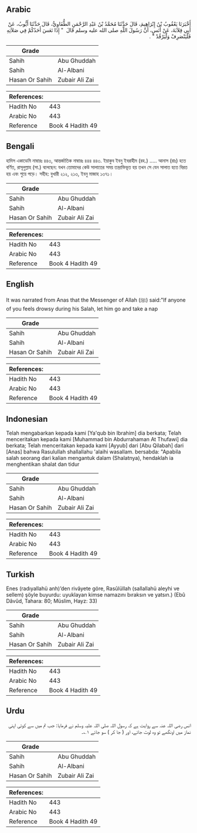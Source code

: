 ## Arabic


<div dir="rtl" lang="ar" style={{fontSize:'larger',backgroundColor:'#f8f9fa',padding:20}}>
أَخْبَرَنَا يَعْقُوبُ بْنُ إِبْرَاهِيمَ، قَالَ حَدَّثَنَا مُحَمَّدُ بْنُ عَبْدِ الرَّحْمَنِ الطُّفَاوِيُّ، قَالَ حَدَّثَنَا أَيُّوبُ، عَنْ أَبِي قِلاَبَةَ، عَنْ أَنَسٍ، أَنَّ رَسُولَ اللَّهِ صلى الله عليه وسلم قَالَ ‏ "‏ إِذَا نَعَسَ أَحَدُكُمْ فِي صَلاَتِهِ فَلْيَنْصَرِفْ وَلْيَرْقُدْ ‏"‏ ‏.‏
</div>
<div style={{backgroundColor:'#f8f9fa',padding:20, marginBottom: 10}}><table> <thead> <tr> <th>Grade</th> <th></th> </tr> </thead> <tbody> <tr><td>Sahih</td><td>Abu Ghuddah</td></tr><tr><td>Sahih</td><td>Al-Albani</td></tr><tr><td>Hasan Or Sahih</td><td>Zubair Ali Zai</td></tr></tbody></table><table> <thead> <tr> <th>References:</th> <th></th> </tr> </thead> <tbody><tr><td>Hadith No</td><td>443</td></tr><tr><td>Arabic No</td><td>443</td></tr><tr><td>Reference</td><td>Book 4 Hadith 49</td></tr></tbody></table></div>

## Bengali


<div dir="ltr" lang="bn" style={{fontSize:'larger',backgroundColor:'#f8f9fa',padding:20}}>
হাদিস একাডেমি নাম্বারঃ ৪৪৩, আন্তর্জাতিক নাম্বারঃ ৪৪৪ ৪৪৩. ইয়াকুব ইবনু ইবরাহীম (রহ.) ..... আনাস (রাঃ) হতে বর্ণিত, রাসূলুল্লাহ (সা.) বলেছেন: যখন তোমাদের কেউ সালাতের সময় তন্দ্রাভিভূত হয় তখন সে যেন সালাত হতে বিরত হয় এবং শুয়ে পড়ে। সহীহ: বুখারী ২১২, ২১৩, ইবনু মাজাহ ১৩৭১।
</div>
<div style={{backgroundColor:'#f8f9fa',padding:20, marginBottom: 10}}><table> <thead> <tr> <th>Grade</th> <th></th> </tr> </thead> <tbody> <tr><td>Sahih</td><td>Abu Ghuddah</td></tr><tr><td>Sahih</td><td>Al-Albani</td></tr><tr><td>Hasan Or Sahih</td><td>Zubair Ali Zai</td></tr></tbody></table><table> <thead> <tr> <th>References:</th> <th></th> </tr> </thead> <tbody><tr><td>Hadith No</td><td>443</td></tr><tr><td>Arabic No</td><td>443</td></tr><tr><td>Reference</td><td>Book 4 Hadith 49</td></tr></tbody></table></div>

## English


<div dir="ltr" lang="en" style={{fontSize:'larger',backgroundColor:'#f8f9fa',padding:20}}>
It was narrated from Anas that the Messenger of Allah (ﷺ) said:"If anyone of you feels drowsy during his Salah, let him go and take a nap
</div>
<div style={{backgroundColor:'#f8f9fa',padding:20, marginBottom: 10}}><table> <thead> <tr> <th>Grade</th> <th></th> </tr> </thead> <tbody> <tr><td>Sahih</td><td>Abu Ghuddah</td></tr><tr><td>Sahih</td><td>Al-Albani</td></tr><tr><td>Hasan Or Sahih</td><td>Zubair Ali Zai</td></tr></tbody></table><table> <thead> <tr> <th>References:</th> <th></th> </tr> </thead> <tbody><tr><td>Hadith No</td><td>443</td></tr><tr><td>Arabic No</td><td>443</td></tr><tr><td>Reference</td><td>Book 4 Hadith 49</td></tr></tbody></table></div>

## Indonesian


<div dir="ltr" lang="id" style={{fontSize:'larger',backgroundColor:'#f8f9fa',padding:20}}>
Telah mengabarkan kepada kami [Ya'qub bin Ibrahim] dia berkata; Telah menceritakan kepada kami [Muhammad bin Abdurrahaman At Thufawi] dia berkata; Telah menceritakan kepada kami [Ayyub] dari [Abu Qilabah] dari [Anas] bahwa Rasulullah shallallahu 'alaihi wasallam. bersabda: "Apabila salah seorang dari kalian mengantuk dalam (Shalatnya), hendaklah ia menghentikan shalat dan tidur
</div>
<div style={{backgroundColor:'#f8f9fa',padding:20, marginBottom: 10}}><table> <thead> <tr> <th>Grade</th> <th></th> </tr> </thead> <tbody> <tr><td>Sahih</td><td>Abu Ghuddah</td></tr><tr><td>Sahih</td><td>Al-Albani</td></tr><tr><td>Hasan Or Sahih</td><td>Zubair Ali Zai</td></tr></tbody></table><table> <thead> <tr> <th>References:</th> <th></th> </tr> </thead> <tbody><tr><td>Hadith No</td><td>443</td></tr><tr><td>Arabic No</td><td>443</td></tr><tr><td>Reference</td><td>Book 4 Hadith 49</td></tr></tbody></table></div>

## Turkish


<div dir="ltr" lang="tr" style={{fontSize:'larger',backgroundColor:'#f8f9fa',padding:20}}>
Enes (radıyallahü anh)’den rivâyete göre, Rasûlüllah (sallallahü aleyhi ve sellem) şöyle buyurdu: uyuklayan kimse namazını bıraksın ve yatsın.) (Ebû Dâvûd, Tahara: 80; Müslim, Hayz: 33)
</div>
<div style={{backgroundColor:'#f8f9fa',padding:20, marginBottom: 10}}><table> <thead> <tr> <th>Grade</th> <th></th> </tr> </thead> <tbody> <tr><td>Sahih</td><td>Abu Ghuddah</td></tr><tr><td>Sahih</td><td>Al-Albani</td></tr><tr><td>Hasan Or Sahih</td><td>Zubair Ali Zai</td></tr></tbody></table><table> <thead> <tr> <th>References:</th> <th></th> </tr> </thead> <tbody><tr><td>Hadith No</td><td>443</td></tr><tr><td>Arabic No</td><td>443</td></tr><tr><td>Reference</td><td>Book 4 Hadith 49</td></tr></tbody></table></div>

## Urdu


<div dir="rtl" lang="ur" style={{fontSize:'larger',backgroundColor:'#f8f9fa',padding:20}}>
انس رضی اللہ عنہ سے روایت ہے کہ رسول اللہ صلی اللہ علیہ وسلم نے فرمایا: جب تم میں سے کوئی اپنی نماز میں اونگھے تو وہ لوٹ جائے، اور ( جا کر ) سو جائے ۱؎۔
</div>
<div style={{backgroundColor:'#f8f9fa',padding:20, marginBottom: 10}}><table> <thead> <tr> <th>Grade</th> <th></th> </tr> </thead> <tbody> <tr><td>Sahih</td><td>Abu Ghuddah</td></tr><tr><td>Sahih</td><td>Al-Albani</td></tr><tr><td>Hasan Or Sahih</td><td>Zubair Ali Zai</td></tr></tbody></table><table> <thead> <tr> <th>References:</th> <th></th> </tr> </thead> <tbody><tr><td>Hadith No</td><td>443</td></tr><tr><td>Arabic No</td><td>443</td></tr><tr><td>Reference</td><td>Book 4 Hadith 49</td></tr></tbody></table></div>